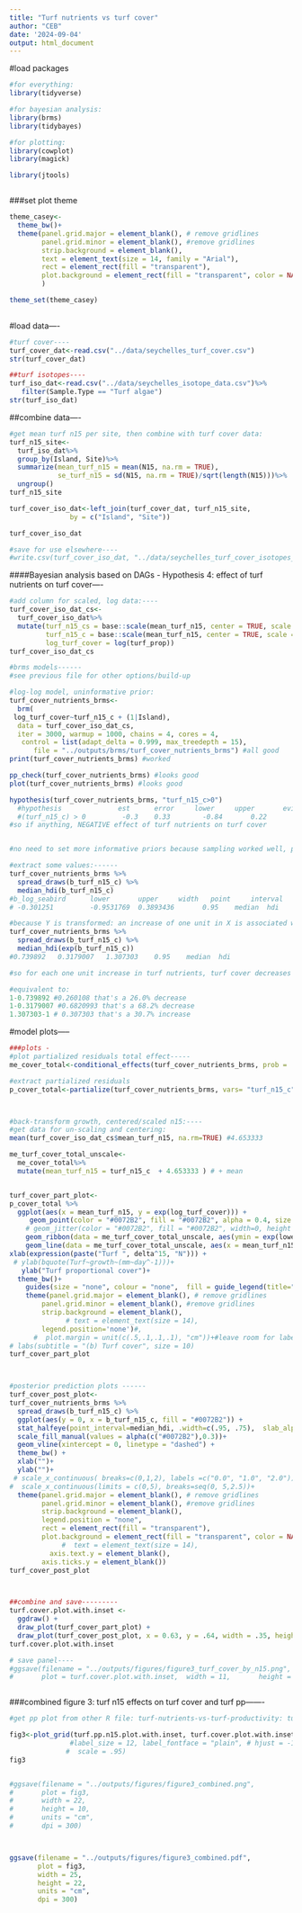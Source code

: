 ```yaml
---
title: "Turf nutrients vs turf cover"
author: "CEB"
date: '2024-09-04'
output: html_document
---
```


#load packages
```r
#for everything:
library(tidyverse)

#for bayesian analysis:
library(brms)
library(tidybayes)

#for plotting:
library(cowplot)
library(magick)

library(jtools)



```


###set plot theme
```r
theme_casey<-
  theme_bw()+
  theme(panel.grid.major = element_blank(), # remove gridlines
        panel.grid.minor = element_blank(), #remove gridlines
        strip.background = element_blank(), 
        text = element_text(size = 14, family = "Arial"),
        rect = element_rect(fill = "transparent"),  
        plot.background = element_rect(fill = "transparent", color = NA)
        )

theme_set(theme_casey) 
  
```


#load data----
```r

#turf cover----
turf_cover_dat<-read.csv("../data/seychelles_turf_cover.csv")
str(turf_cover_dat)

##turf isotopes----
turf_iso_dat<-read.csv("../data/seychelles_isotope_data.csv")%>%
   filter(Sample.Type == "Turf algae")
str(turf_iso_dat)


```


##combine data----
```r

#get mean turf n15 per site, then combine with turf cover data:
turf_n15_site<-
  turf_iso_dat%>%
  group_by(Island, Site)%>%
  summarize(mean_turf_n15 = mean(N15, na.rm = TRUE),
            se_turf_n15 = sd(N15, na.rm = TRUE)/sqrt(length(N15)))%>%
  ungroup()
turf_n15_site

turf_cover_iso_dat<-left_join(turf_cover_dat, turf_n15_site,
               by = c("Island", "Site"))

turf_cover_iso_dat

#save for use elsewhere----
#write.csv(turf_cover_iso_dat, "../data/seychelles_turf_cover_isotopes_by_transect.csv")

```



####Bayesian analysis based on DAGs - Hypothesis 4: effect of turf nutrients on turf cover----
```r

#add column for scaled, log data:----
turf_cover_iso_dat_cs<-
  turf_cover_iso_dat%>%
  mutate(turf_n15_cs = base::scale(mean_turf_n15, center = TRUE, scale = TRUE),
         turf_n15_c = base::scale(mean_turf_n15, center = TRUE, scale = FALSE),
         log_turf_cover = log(turf_prop))
turf_cover_iso_dat_cs

#brms models------
#see previous file for other options/build-up

#log-log model, uninformative prior: 
turf_cover_nutrients_brms<-
  brm(
 log_turf_cover~turf_n15_c + (1|Island),
  data = turf_cover_iso_dat_cs, 
  iter = 3000, warmup = 1000, chains = 4, cores = 4,
   control = list(adapt_delta = 0.999, max_treedepth = 15), 
      file = "../outputs/brms/turf_cover_nutrients_brms") #all good
print(turf_cover_nutrients_brms) #worked

pp_check(turf_cover_nutrients_brms) #looks good
plot(turf_cover_nutrients_brms) #looks good

hypothesis(turf_cover_nutrients_brms, "turf_n15_c>0") 
  #hypothesis              est      error     lower     upper       evidence ratio        posterior probability
  #(turf_n15_c) > 0       	-0.3  	0.33    	-0.84     	0.22	      0.18                    	0.15
#so if anything, NEGATIVE effect of turf nutrients on turf cover


#no need to set more informative priors because sampling worked well, plus don't have good prior knowledge for this. So proceed with this model

#extract some values:------
turf_cover_nutrients_brms %>%
  spread_draws(b_turf_n15_c) %>%
  median_hdi(b_turf_n15_c)
#b_log_seabird      lower       upper     width   point     interval
# -0.301251       	-0.9531769	0.3893436		0.95	median	hdi

#because Y is transformed: an increase of one unit in X is associated with a change in the median of Y by a factor of exp(B)
turf_cover_nutrients_brms %>%
  spread_draws(b_turf_n15_c) %>%
  median_hdi(exp(b_turf_n15_c))
#0.739892	0.3179007	1.307303	0.95	median	hdi

#so for each one unit increase in turf nutrients, turf cover decreases by a factor of 0.738

#equivalent to: 
1-0.739892 #0.260108 that's a 26.0% decrease
1-0.3179007 #0.6820993 that's a 68.2% decrease
1.307303-1 # 0.307303 that's a 30.7% increase

```


#model plots-----
```r
###plots -
#plot partialized residuals total effect-----
me_cover_total<-conditional_effects(turf_cover_nutrients_brms, prob = .75, effects = 'turf_n15_c', plot = FALSE)[[1]]

#extract partialized residuals
p_cover_total<-partialize(turf_cover_nutrients_brms, vars= "turf_n15_c",  data = turf_cover_iso_dat_cs)



#back-transform growth, centered/scaled n15:----
#get data for un-scaling and centering:
mean(turf_cover_iso_dat_cs$mean_turf_n15, na.rm=TRUE) #4.653333

me_turf_cover_total_unscale<-
  me_cover_total%>%
  mutate(mean_turf_n15 = turf_n15_c  + 4.653333 ) # + mean


turf_cover_part_plot<-
p_cover_total %>%
  ggplot(aes(x = mean_turf_n15, y = exp(log_turf_cover))) +
     geom_point(color = "#0072B2", fill = "#0072B2", alpha = 0.4, size = 3) + #, size = .8
    # geom_jitter(color = "#0072B2", fill = "#0072B2", width=0, height = 0.02, alpha = 0.4, size = 3) + #, size = .8
    geom_ribbon(data = me_turf_cover_total_unscale, aes(ymin = exp(lower__), ymax=exp(upper__)), alpha = .2, fill = "#0072B2")+
    geom_line(data = me_turf_cover_total_unscale, aes(x = mean_turf_n15, y = exp(estimate__)), lwd = 1.2, colour = "#0072B2") +
xlab(expression(paste("Turf ", delta^15, "N"))) + 
 # ylab(bquote(Turf~growth~(mm~day^-1)))+
   ylab("Turf proportional cover")+
  theme_bw()+
    guides(size = "none", colour = "none",  fill = guide_legend(title="Confidence level")) + 
    theme(panel.grid.major = element_blank(), # remove gridlines
        panel.grid.minor = element_blank(), #remove gridlines
        strip.background = element_blank(),
              # text = element_text(size = 14),
        legend.position='none')#,
      #  plot.margin = unit(c(.5,.1,.1,.1), "cm"))+#leave room for label
# labs(subtitle = "(b) Turf cover", size = 10)
turf_cover_part_plot



#posterior prediction plots ------
turf_cover_post_plot<-
turf_cover_nutrients_brms %>%
  spread_draws(b_turf_n15_c) %>%
  ggplot(aes(y = 0, x = b_turf_n15_c, fill = "#0072B2")) +
  stat_halfeye(point_interval=median_hdi, .width=c(.95, .75),  slab_alpha = 0.6, fatten_point = 2) + 
  scale_fill_manual(values = alpha(c("#0072B2"),0.3))+
  geom_vline(xintercept = 0, linetype = "dashed") +
  theme_bw() + 
  xlab("")+
  ylab("")+
 # scale_x_continuous( breaks=c(0,1,2), labels =c("0.0", "1.0", "2.0"))+
#  scale_x_continuous(limits = c(0,5), breaks=seq(0, 5,2.5))+
  theme(panel.grid.major = element_blank(), # remove gridlines
        panel.grid.minor = element_blank(), #remove gridlines
        strip.background = element_blank(), 
        legend.position = "none",  
        rect = element_rect(fill = "transparent"),  
        plot.background = element_rect(fill = "transparent", color = NA),
             #  text = element_text(size = 14),
          axis.text.y = element_blank(),
        axis.ticks.y = element_blank())
turf_cover_post_plot



##combine and save---------
turf.cover.plot.with.inset <-
  ggdraw() +
  draw_plot(turf_cover_part_plot) +
  draw_plot(turf_cover_post_plot, x = 0.63, y = .64, width = .35, height = .35)
turf.cover.plot.with.inset

# save panel----
#ggsave(filename = "../outputs/figures/figure3_turf_cover_by_n15.png", 
#       plot = turf.cover.plot.with.inset,  width = 11,       height = 7.5,   units = "cm",     dpi = 300)



```


###combined figure 3: turf n15 effects on turf cover and turf pp-------
```r
#get pp plot from other R file: turf-nutrients-vs-turf-productivity: turf.pp.n15.plot.with.inset2

fig3<-plot_grid(turf.pp.n15.plot.with.inset, turf.cover.plot.with.inset) #, labels = c("(a) Turf productivity", "(b) Turf cover"),
               #label_size = 12, label_fontface = "plain", # hjust = -1,   vjust = 1,
              #  scale = .95)
fig3


#ggsave(filename = "../outputs/figures/figure3_combined.png", 
#       plot = fig3,
#       width = 22, 
#       height = 10,
#       units = "cm",
#       dpi = 300)



ggsave(filename = "../outputs/figures/figure3_combined.pdf", 
       plot = fig3,
       width = 25, 
       height = 22,
       units = "cm",
       dpi = 300)


```

